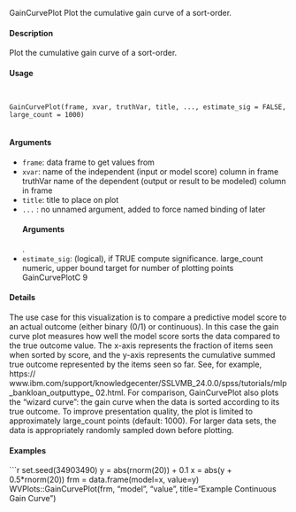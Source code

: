 GainCurvePlot Plot the cumulative gain curve of a sort-order.

#### Description

Plot the cumulative gain curve of a sort-order.
 
#### Usage
<pre><code>

GainCurvePlot(frame, xvar, truthVar, title, ..., estimate_sig = FALSE,
large_count = 1000)

</code></pre> 
#### Arguments

* ``frame``: data frame to get values from
* ``xvar ``:  name of the independent (input or model score) column in frame
truthVar name of the dependent (output or result to be modeled) column in frame
* ``title ``:    title to place on plot
* ``... `` : no unnamed argument, added to force named binding of later 
</code></pre> 
#### Arguments
.
* ``estimate_sig``: (logical), if TRUE compute significance.
large_count numeric, upper bound target for number of plotting points
GainCurvePlotC 9

#### Details

The use case for this visualization is to compare a predictive model score to an actual outcome
(either binary (0/1) or continuous). In this case the gain curve plot measures how well the model
score sorts the data compared to the true outcome value.
The x-axis represents the fraction of items seen when sorted by score, and the y-axis represents the
cumulative summed true outcome represented by the items seen so far. See, for example, https://
www.ibm.com/support/knowledgecenter/SSLVMB_24.0.0/spss/tutorials/mlp_bankloan_outputtype_
02.html.
For comparison, GainCurvePlot also plots the "wizard curve": the gain curve when the data is
sorted according to its true outcome.
To improve presentation quality, the plot is limited to approximately large_count points (default:
1000). For larger data sets, the data is appropriately randomly sampled down before plotting.
 
#### Examples
```r

set.seed(34903490)
y = abs(rnorm(20)) + 0.1
x = abs(y + 0.5*rnorm(20))
frm = data.frame(model=x, value=y)
WVPlots::GainCurvePlot(frm, "model", "value",
title="Example Continuous Gain Curve")
